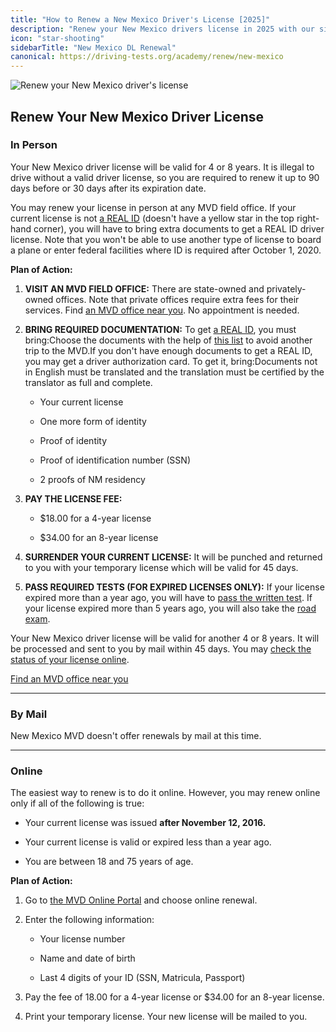 ```yaml
---
title: "How to Renew a New Mexico Driver's License [2025]"
description: "Renew your New Mexico drivers license in 2025 with our simple, step-by-step guide."
icon: "star-shooting"
sidebarTitle: "New Mexico DL Renewal"
canonical: https://driving-tests.org/academy/renew/new-mexico
---
```


![Renew your New Mexico driver's license](https://driving-tests.org/wp-content/uploads/2024/07/renew-new-mexico-drivers-license.jpg)

## Renew Your New Mexico Driver License

### In Person

Your New Mexico driver license will be valid for 4 or 8 years. It is illegal to drive without a valid driver license, so you are required to renew it up to 90 days before or 30 days after its expiration date.

You may renew your license in person at any MVD field office. If your current license is not [a REAL ID](http://www.mvd.newmexico.gov/real-id-information.aspx) (doesn't have a yellow star in the top right-hand corner), you will have to bring extra documents to get a REAL ID driver license. Note that you won't be able to use another type of license to board a plane or enter federal facilities where ID is required after October 1, 2020.

**Plan of Action:**

1. **VISIT AN MVD FIELD OFFICE:** There are state-owned and privately-owned offices. Note that private offices require extra fees for their services. Find [an MVD office near you](https://driving-tests.org/dmv-near-me/). No appointment is needed.

2. **BRING REQUIRED DOCUMENTATION:** To get [a REAL ID](http://www.mvd.newmexico.gov/real-id-information.aspx), you must bring:Choose the documents with the help of [this list](http://www.mvd.newmexico.gov/realid-acceptable-docs7-25-18.pdf) to avoid another trip to the MVD.If you don't have enough documents to get a REAL ID, you may get a driver authorization card. To get it, bring:Documents not in English must be translated and the translation must be certified by the translator as full and complete.

    - Your current license

    - One more form of identity

    - Proof of identity

    - Proof of identification number (SSN)

    - 2 proofs of NM residency

3. **PAY THE LICENSE FEE:**

    - $18.00 for a 4-year license

    - $34.00 for an 8-year license

4. **SURRENDER YOUR CURRENT LICENSE:** It will be punched and returned to you with your temporary license which will be valid for 45 days.

5. **PASS REQUIRED TESTS (FOR EXPIRED LICENSES ONLY):** If your license expired more than a year ago, you will have to [pass the written test](#dmv-knowledge-test). If your license expired more than 5 years ago, you will also take the [road exam](#dmv-driving-test).

Your New Mexico driver license will be valid for another 4 or 8 years. It will be processed and sent to you by mail within 45 days. You may [check the status of your license online](https://eservices.mvd.newmexico.gov/eTapestry/_/#2).

[Find an MVD office near you](https://driving-tests.org/dmv-near-me/)

***

### By Mail

New Mexico MVD doesn't offer renewals by mail at this time.

***

### Online

The easiest way to renew is to do it online. However, you may renew online only if all of the following is true:

- Your current license was issued **after November 12, 2016.**

- Your current license is valid or expired less than a year ago.

- You are between 18 and 75 years of age.

**Plan of Action:**

1. Go to [the MVD Online Portal](https://eservices.mvd.newmexico.gov/eTapestry/_/) and choose online renewal.

2. Enter the following information:

    - Your license number

    - Name and date of birth

    - Last 4 digits of your ID (SSN, Matricula, Passport)

3. Pay the fee of 18.00 for a 4-year license or $34.00 for an 8-year license.

4. Print your temporary license. Your new license will be mailed to you.